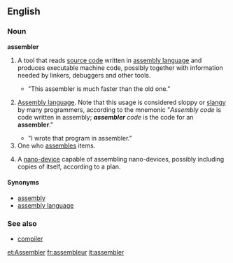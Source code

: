 ==English==

===Noun===
'''assembler'''

{{wikipediapar|Assembler}}
#{{computing}} A tool that reads [[source code]] written in [[assembly language]] and produces executable machine code, possibly together with information needed by linkers, debuggers and other tools.
#*"This assembler is much faster than the old one."
# {{cattag2|computing|uncountable}} [[Assembly language]]. Note that this usage is considered sloppy or [[slang]]y by many programmers, according to the mnemonic "''Assembly code'' is code written in assembly; '''''assembler''' code'' is the code for an '''assembler'''."
#*"I wrote that program in assembler."
#One who [[assemble]]s items.
#{{nanotech}} A [[nano-device]] capable of assembling nano-devices, possibly including copies of itself, according to a plan.
{{wikipediapar|Assembler (nanotechnology)}}  <!-- Is it possible to lift this template to its proper place above "A nano-device..." without screwing up the numbering of definitions? -->

====Synonyms====
*[[assembly]]
*[[assembly language]]

===See also===
*[[compiler]]

[[et:Assembler]]
[[fr:assembleur]]
[[it:assembler]]
